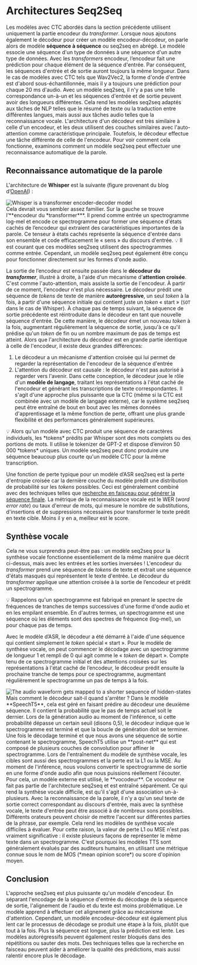 # Architectures Seq2Seq

Les modèles avec CTC abordés dans la section précédente utilisent uniquement la partie encodeur du *transformer*. Lorsque nous ajoutons également le décodeur pour créer un modèle encodeur-décodeur, on parle alors de modèle **séquence à séquence** ou seq2seq en abrégé. Le modèle essocie une séquence d'un type de données à une séquence d'un autre type de données.
Avec les *transformers* encodeur, l’encodeur fait une prédiction pour chaque élément de la séquence d'entrée. Par conséquent, les séquences d'entrée et de sortie auront toujours la même longueur. Dans le cas de modèles avec CTC tels que Wav2Vec2, la forme d'onde d'entrée est d'abord sous-échantillonnée, mais il y a toujours une prédiction pour chaque 20 ms d'audio.
Avec un modèle seq2seq, il n'y a pas une telle correspondance un-à-un et les séquences d'entrée et de sortie peuvent avoir des longueurs différentes. Cela rend les modèles seq2seq adaptés aux tâches de NLP telles que le résumé de texte ou la traduction entre différentes langues, mais aussi aux tâches audio telles que la reconnaissance vocale.
L'architecture d'un décodeur est très similaire à celle d'un encodeur, et les deux utilisent des couches similaires avec l'auto-attention comme caractéristique principale. Toutefois, le décodeur effectue une tâche différente de celle de l'encodeur. Pour voir comment cela fonctionne, examinons comment un modèle seq2seq peut effectuer une reconnaissance automatique de la parole.

## Reconnaissance automatique de la parole
L'architecture de **Whisper** est la suivante (figure provenant du blog d’[OpenAI](https://openai.com/blog/whisper/)) :
<div class="flex justify-center">
    <img src="https://huggingface.co/blog/assets/111_fine_tune_whisper/whisper_architecture.svg" alt="Whisper is a transformer encoder-decoder model">
</div>
Cela devrait vous sembler assez familier. Sur la gauche se trouve l’**encodeur du *transformer***. Il prend comme entrée un spectrogramme log-mel et encode ce spectrogramme pour former une séquence d'états cachés de l’encodeur qui extraient des caractéristiques importantes de la parole. Ce tenseur à états cachés représente la séquence d'entrée dans son ensemble et code efficacement le « sens » du discours d'entrée.

<Tip>
💡 Il est courant que ces modèles seq2seq utilisent des spectrogrammes comme entrée. Cependant, un modèle seq2seq peut également être conçu pour fonctionner directement sur les formes d'onde audio.
</Tip>

La sortie de l’encodeur est ensuite passée dans le **décodeur du *transformer***, illustré à droite, à l'aide d'un mécanisme d’**attention croisée**. C'est comme l'auto-attention, mais assiste la sortie de l'encodeur. À partir de ce moment, l'encodeur n'est plus nécessaire.
Le décodeur prédit une séquence de *tokens* de texte de manière **autorégressive**, un seul *token* à la fois, à partir d'une séquence initiale qui contient juste un *token* « start » (`SOT` dans le cas de Whisper). À chaque pas de temps suivant, la séquence de sortie précédente est réintroduite dans le décodeur en tant que nouvelle séquence d'entrée. De cette manière, le décodeur émet un nouveau *token* à la fois, augmentant régulièrement la séquence de sortie, jusqu'à ce qu'il prédise qu'un *token* de fin ou un nombre maximum de pas de temps est atteint.
Alors que l'architecture du décodeur est en grande partie identique à celle de l'encodeur, il existe deux grandes différences:
1. Le décodeur a un mécanisme d'attention croisée qui lui permet de regarder la représentation de l'encodeur de la séquence d'entrée
2. L'attention du décodeur est causale : le décodeur n'est pas autorisé à regarder vers l'avenir.
Dans cette conception, le décodeur joue le rôle d'un **modèle de langage**, traitant les représentations à l'état caché de l'encodeur et générant les transcriptions de texte correspondantes. Il s'agit d'une approche plus puissante que la CTC (même si la CTC est combinée avec un modèle de langage externe), car le système seq2seq peut être entraîné de bout en bout avec les mêmes données d'apprentissage et la même fonction de perte, offrant une plus grande flexibilité et des performances généralement supérieures.

<Tip>
💡 Alors qu'un modèle avec CTC produit une séquence de caractères individuels, les *tokens* prédits par Whisper sont des mots complets ou des portions de mots. Il utilise le tokenizer de GPT-2 et dispose d’environ 50 000 *tokens* uniques. Un modèle seq2seq peut donc produire une séquence beaucoup plus courte qu'un modèle CTC pour la même transcription.
</Tip >

Une fonction de perte typique pour un modèle d’ASR seq2seq est la perte d'entropie croisée car la dernière couche du modèle prédit une distribution de probabilité sur les *tokens* possibles. Ceci est généralement combiné avec des techniques telles que [recherche en faisceau pour générer la séquence finale](https://huggingface.co/blog/how-to-generate). La métrique de la reconnaissance vocale est le WER (*word error rate*) ou taux d'erreur de mots, qui mesure le nombre de substitutions, d'insertions et de suppressions nécessaires pour transformer le texte prédit en texte cible. Moins il y en a, meilleur est le score.

## Synthèse vocale
Cela ne vous surprendra peut-être pas : un modèle seq2seq pour la synthèse vocale fonctionne essentiellement de la même manière que décrit ci-dessus, mais avec les entrées et les sorties inversées ! L'encodeur du *transformer* prend une séquence de *tokens* de texte et extrait une séquence d'états masqués qui représentent le texte d'entrée. Le décodeur du *transformer* applique une attention croisée à la sortie de l’encodeur et prédit un spectrogramme.

<Tip>
💡 Rappelons qu'un spectrogramme est fabriqué en prenant le spectre de fréquences de tranches de temps successives d'une forme d'onde audio et en les empilant ensemble. En d'autres termes, un spectrogramme est une séquence où les éléments sont des spectres de fréquence (log-mel), un pour chaque pas de temps.
</Tip>

Avec le modèle d’ASR, le décodeur a été démarré à l'aide d'une séquence qui contient simplement le *token* spécial « start ». Pour le modèle de synthèse vocale, on peut commencer le décodage avec un spectrogramme de longueur 1 et rempli de 0 qui agit comme le « *token* de départ ». Compte tenu de ce spectrogramme initial et des attentions croisées sur les représentations à l'état caché de l’encodeur, le décodeur prédit ensuite la prochaine tranche de temps pour ce spectrogramme, augmentant régulièrement le spectrogramme un pas de temps à la fois.
<div class="flex justify-center">
    <img src="https://huggingface.co/datasets/huggingface-course/audio-course-images/resolve/main/speecht5_decoding.png" alt="The audio waveform gets mapped to a shorter sequence of hidden-states">
</div>
Mais comment le décodeur sait-il quand s'arrêter ? Dans le modèle **SpeechT5**, cela est géré en faisant prédire au décodeur une deuxième séquence. Il contient la probabilité que le pas de temps actuel soit le dernier. Lors de la génération audio au moment de l'inférence, si cette probabilité dépasse un certain seuil (disons 0,5), le décodeur indique que le spectrogramme est terminé et que la boucle de génération doit se terminer.
Une fois le décodage terminé et que nous avons une séquence de sortie contenant le spectrogramme, SpeechT5 utilise un **post-net** qui est composé de plusieurs couches de convolution pour affiner le spectrogramme.
Lors de l'entraînement du modèle de synthèse vocale, les cibles sont aussi des spectrogrammes et la perte est la L1 ou la MSE. Au moment de l'inférence, nous voulons convertir le spectrogramme de sortie en une forme d'onde audio afin que nous puissions réellement l'écouter. Pour cela, un modèle externe est utilisé, le **vocodeur**. Ce vocodeur ne fait pas partie de l'architecture seq2seq et est entraîné séparément.
Ce qui rend la synthèse vocale difficile, est qu'il s'agit d'une association un-à-plusieurs. Avec la reconnaissance de la parole, il n'y a qu'un seul texte de sortie correct correspondant au discours d'entrée, mais avec la synthèse vocale, le texte d'entrée peut être associé à de nombreux sons possibles. Différents orateurs peuvent choisir de mettre l'accent sur différentes parties de la phrase, par exemple. Cela rend les modèles de synthèse vocale difficiles à évaluer. Pour cette raison, la valeur de perte L1 ou MSE n'est pas vraiment significative : il existe plusieurs façons de représenter le même texte dans un spectrogramme. C'est pourquoi les modèles TTS sont généralement évalués par des auditeurs humains, en utilisant une métrique connue sous le nom de MOS (*mean opinion score*) ou score d'opinion moyen.

## Conclusion
L'approche seq2seq est plus puissante qu'un modèle d'encodeur. En séparant l'encodage de la séquence d'entrée du décodage de la séquence de sortie, l'alignement de l'audio et du texte est moins problématique.  Le modèle apprend à effectuer cet alignement grâce au mécanisme d'attention.
Cependant, un modèle encodeur-décodeur est également plus lent car le processus de décodage se produit une étape à la fois, plutôt que tout à la fois. Plus la séquence est longue, plus la prédiction est lente. Les modèles autorégressifs peuvent également rester bloqués dans des répétitions ou sauter des mots. Des techniques telles que la recherche en faisceau peuvent aider à améliorer la qualité des prédictions, mais aussi ralentir encore plus le décodage.